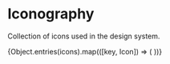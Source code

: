 

<Meta title="Design System/Iconography" />

# Iconography

Collection of icons used in the design system.

<IconGallery>
  {Object.entries(icons).map(([key, Icon]) => (
    <IconItem name={key} key={key}>
      <Icon />
    </IconItem>
  ))}
</IconGallery>
